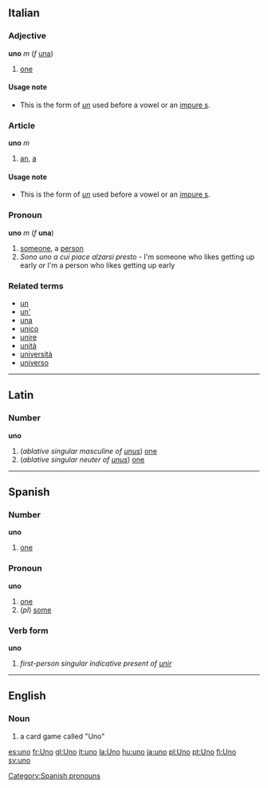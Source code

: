 ==Italian==
===Adjective===
'''uno''' ''m'' (''f'' [[una#Italian|una]])

# [[one]]

====Usage note====
*This is the form of ''[[un#Italian|un]]'' used before a vowel or an [[impure s]].

===Article===
'''uno''' ''m''

#[[an]], [[a]]

====Usage note====
*This is the form of ''[[un#Italian|un]]'' used before a vowel or an [[impure s]].

===Pronoun===
'''uno''' ''m'' (''f'' '''una''')

#[[someone]], a [[person]]
#''Sono uno a cui piace alzarsi presto'' - I'm someone who likes getting up early ''or'' I'm a person who likes getting up early

===Related terms===
*[[un]]
*[[un']]
*[[una]]
*[[unico]]
*[[unire]]
*[[unità]]
*[[università]]
*[[universo]]

----
==Latin==
===Number===
'''uno'''

#(''ablative singular masculine of [[unus]]'') [[one]]
#(''ablative singular neuter of [[unus]]'') [[one]]

----
==Spanish==
===Number===
'''uno'''
#[[one]]

=== Pronoun ===
'''uno'''
# [[one]]
# (''pl'') [[some]]
[[Category:Spanish pronouns]]

===Verb form===
'''uno'''

# ''first-person singular indicative present of [[unir]]''

----

==English==
===Noun===
#a card game called "Uno"

[[es:uno]]
[[fr:Uno]]
[[gl:Uno]]
[[it:uno]]
[[la:Uno]]
[[hu:uno]]
[[ja:uno]]
[[pl:Uno]]
[[pt:Uno]]
[[fi:Uno]]
[[sv:uno]]